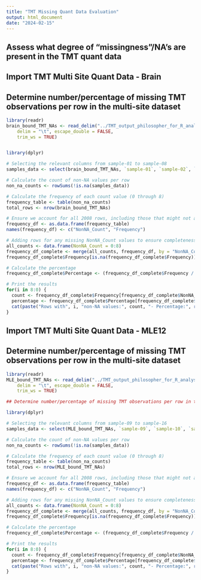 ```yaml
---
title: "TMT Missing Quant Data Evaluation"
output: html_document
date: "2024-02-15"
---
```


## Assess what degree of "missingness"/NA's are present in the TMT quant data

## Import TMT Multi Site Quant Data - Brain
## Determine number/percentage of missing TMT observations per row in the multi-site dataset
```r

library(readr)
brain_bound_TMT_NAs <- read_delim("../TMT_output_philosopher_for_R_analysis/2_14_24_output_for_R/brain_bound_abundance_multi-site_None.tsv", 
    delim = "\t", escape_double = FALSE, 
    trim_ws = TRUE)


library(dplyr)

# Selecting the relevant columns from sample-01 to sample-08
samples_data <- select(brain_bound_TMT_NAs, `sample-01`, `sample-02`, `sample-03`, `sample-04`, `sample-05`, `sample-06`, `sample-07`, `sample-08`)

# Calculate the count of non-NA values per row
non_na_counts <- rowSums(!is.na(samples_data))

# Calculate the frequency of each count value (0 through 8)
frequency_table <- table(non_na_counts)
total_rows <- nrow(brain_bound_TMT_NAs)

# Ensure we account for all 2008 rows, including those that might not appear in the frequency table explicitly
frequency_df <- as.data.frame(frequency_table)
names(frequency_df) <- c("NonNA_Count", "Frequency")

# Adding rows for any missing NonNA_Count values to ensure completeness
all_counts <- data.frame(NonNA_Count = 0:8)
frequency_df_complete <- merge(all_counts, frequency_df, by = "NonNA_Count", all.x = TRUE)
frequency_df_complete$Frequency[is.na(frequency_df_complete$Frequency)] <- 0

# Calculate the percentage
frequency_df_complete$Percentage <- (frequency_df_complete$Frequency / total_rows) * 100

# Print the results
for(i in 8:0) {
  count <- frequency_df_complete$Frequency[frequency_df_complete$NonNA_Count == i]
  percentage <- frequency_df_complete$Percentage[frequency_df_complete$NonNA_Count == i]
  cat(paste("Rows with", i, "non-NA values:", count, "- Percentage:", round(percentage, 2), "%\n"))
}

```



## Import TMT Multi Site Quant Data - MLE12
## Determine number/percentage of missing TMT observations per row in the multi-site dataset
```r


library(readr)
MLE_bound_TMT_NAs <- read_delim("../TMT_output_philosopher_for_R_analysis/2_14_24_output_for_R/MLE_bound_abundance_multi-site_None.tsv", 
    delim = "\t", escape_double = FALSE, 
    trim_ws = TRUE)

## Determine number/percentage of missing TMT observations per row in the multi-site dataset

library(dplyr)

# Selecting the relevant columns from sample-09 to sample-16
samples_data <- select(MLE_bound_TMT_NAs, `sample-09`, `sample-10`, `sample-11`, `sample-12`, `sample-13`, `sample-14`, `sample-15`, `sample-16`)

# Calculate the count of non-NA values per row
non_na_counts <- rowSums(!is.na(samples_data))

# Calculate the frequency of each count value (0 through 8)
frequency_table <- table(non_na_counts)
total_rows <- nrow(MLE_bound_TMT_NAs)

# Ensure we account for all 2008 rows, including those that might not appear in the frequency table explicitly
frequency_df <- as.data.frame(frequency_table)
names(frequency_df) <- c("NonNA_Count", "Frequency")

# Adding rows for any missing NonNA_Count values to ensure completeness
all_counts <- data.frame(NonNA_Count = 0:8)
frequency_df_complete <- merge(all_counts, frequency_df, by = "NonNA_Count", all.x = TRUE)
frequency_df_complete$Frequency[is.na(frequency_df_complete$Frequency)] <- 0

# Calculate the percentage
frequency_df_complete$Percentage <- (frequency_df_complete$Frequency / total_rows) * 100

# Print the results
for(i in 8:0) {
  count <- frequency_df_complete$Frequency[frequency_df_complete$NonNA_Count == i]
  percentage <- frequency_df_complete$Percentage[frequency_df_complete$NonNA_Count == i]
  cat(paste("Rows with", i, "non-NA values:", count, "- Percentage:", round(percentage, 2), "%\n"))
}

```

